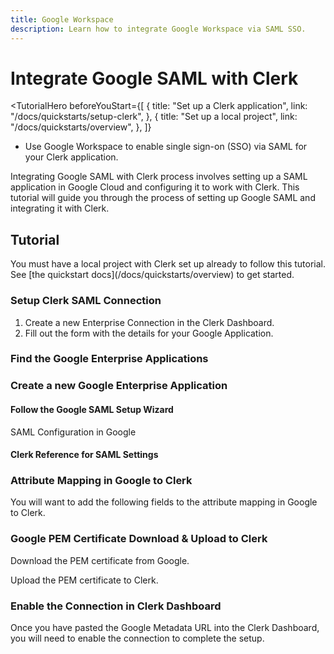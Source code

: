 ```yaml
---
title: Google Workspace
description: Learn how to integrate Google Workspace via SAML SSO.
---
```


# Integrate Google SAML with Clerk

<TutorialHero
  beforeYouStart={[
    {
      title: "Set up a Clerk application",
      link: "/docs/quickstarts/setup-clerk",
    },
    {
      title: "Set up a local project",
      link: "/docs/quickstarts/overview",
    },
  ]}
>

- Use Google Workspace to enable single sign-on (SSO) via SAML for your Clerk application.

</TutorialHero>

Integrating Google SAML with Clerk process involves setting up a SAML application in Google Cloud and configuring it to work with Clerk. This tutorial will guide you through the process of setting up Google SAML and integrating it with Clerk.

## Tutorial

<Callout type="info">
  You must have a local project with Clerk set up already to follow this tutorial. See [the quickstart docs](/docs/quickstarts/overview) to get started.
</Callout>


<Steps>

### Setup Clerk SAML Connection
1. Create a new Enterprise Connection in the Clerk Dashboard. 
2. Fill out the form with the details for your Google Application.

<Images 
  width={3024}
  height={1652}
  src="/docs/images/authentication/saml/.avif"
  alt="Create a new Enterprise Connection in the Clerk Dashboard"
/>

### Find the Google Enterprise Applications 

<Images 
  width={3024}
  height={1652}
  src="/docs/images/authentication/saml/.avif"
  alt=""
/>

###  Create a new Google Enterprise Application

<Images 
  width={3024}
  height={1652}
  src="/docs/images/authentication/saml/.avif"
  alt=""
/>


#### Follow the Google SAML Setup Wizard

<Images 
width={3024} 
height={1652} 
src="/docs/images/authentication/saml/.avif" 
/>


<Images 
width={3024} 
height={1652} 
src="/docs/images/authentication/saml/.avif" 
/>

<Images 
width={3024} 
height={1652} 
src="/docs/images/authentication/saml/.avif" 
/>

SAML Configuration in Google 

<Images
  width={3024}
  height={1652}
  src="/docs/images/authentication/saml/.avif"
  alt=""
/>

#### Clerk Reference for SAML Settings

<Images
  width={3024}
  height={1652}
  src="/docs/images/authentication/saml/.avif"
  alt=""
/>

### Attribute Mapping in Google to Clerk 

You will want to add the following fields to the attribute mapping in Google to Clerk.
<Images 
width={3024} 
height={1652} 
src="/docs/images/authentication/saml/.avif"
alt="Attribute Mapping in Google to Clerk" 
/>



<Images 
  width={3024}
  height={1652}
  src="/docs/images/authentication/saml/.avif"
  alt=""
/>

### Google PEM Certificate Download & Upload to Clerk

Download the PEM certificate from Google.

<Images 
  width={3024}
  height={1652}
  src="/docs/images/authentication/saml/.avif"
  alt=""
/>

Upload the PEM certificate to Clerk.

<Images 
  width={3024}
  height={1652}
  src="/docs/images/authentication/saml/.avif"
  alt=""
/>


### Enable the Connection in Clerk Dashboard

Once you have pasted the Google Metadata URL into the Clerk Dashboard, you will need to enable the connection to complete the setup.
<Images 
  width={3024}
  height={1652}
  src="/docs/images/authentication/saml/.avif"
  alt="Enable the connection in the Clerk Dashboard"
/>

</Steps>
